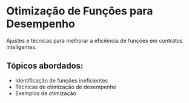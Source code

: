 # Otimização de Funções para Desempenho

Ajustes e técnicas para melhorar a eficiência de funções em contratos inteligentes.

## Tópicos abordados:

- Identificação de funções ineficientes
- Técnicas de otimização de desempenho
- Exemplos de otimização
